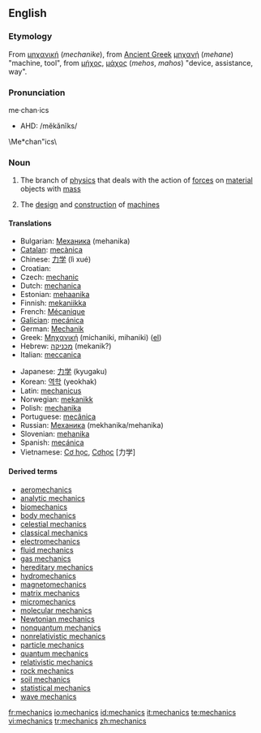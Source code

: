 {{wikipedia}}
==English==

===Etymology===
From {{Gr.}} [[μηχανική]] (''mechanike''), from [[Ancient Greek]] [[μηχανή]] (''mehane'') "machine, tool", from [[μήχος]], [[μάχος]] (''mehos'', ''mahos'') "device, assistance, way".

===Pronunciation===
me·chan·ics
*AHD: /mĕkănĭks/
\Me*chan"ics\

===Noun===
{{en-noun|-}}

# {{physics}} The branch of [[physics]] that deals with the action of [[force]]s on [[material]] objects with [[mass]]
# The [[design]] and [[construction]] of [[machine]]s

====Translations====
{{top}}
*Bulgarian: [[Механика]] (mehanika)
*[[Catalan]]: [[mecànica]] {{f}}
*Chinese: [[力学]] (lì xué)
*Croatian: {{t|hr|mehanika|f}}
*Czech: [[mechanic]]
*Dutch: [[mechanica]]
*Estonian: [[mehaanika]]
*Finnish: [[mekaniikka]]
*French: [[Mécanique]] {{m}}
*[[Galician]]: [[mecánica]]
*German: [[Mechanik]]
*Greek: [[Μηχανική]] {{f}} (michaniki, mihaniki) ([[:el:Μηχανική|el]])
*Hebrew: [[מכניקה]] (mekanik?)
*Italian: [[meccanica]] {{f}}
{{mid}}
*Japanese: [[力学]] (kyugaku)
*Korean: [[역학]] (yeokhak)
*Latin: [[mechanicus]]
*Norwegian: [[mekanikk]]
*Polish: [[mechanika]] {{f}}
*Portuguese: [[mecânica]] {{f}}
*Russian: [[Механика]] (mekhanika/mehanika)
*Slovenian: [[mehanika]] {{f}}
*Spanish: [[mecánica]] {{f}}
*Vietnamese: [[Cơ học]], [[Cơhọc]] [力学]
{{bottom}}

====Derived terms====
*[[aeromechanics]]
*[[analytic mechanics]]
*[[biomechanics]]
*[[body mechanics]]
*[[celestial mechanics]]
*[[classical mechanics]]
*[[electromechanics]]
*[[fluid mechanics]]
*[[gas mechanics]]
*[[hereditary mechanics]]
*[[hydromechanics]]
*[[magnetomechanics]]
*[[matrix mechanics]]
*[[micromechanics]]
*[[molecular mechanics]]
*[[Newtonian mechanics]]
*[[nonquantum mechanics]]
*[[nonrelativistic mechanics]]
*[[particle mechanics]]
*[[quantum mechanics]]
*[[relativistic mechanics]]
*[[rock mechanics]]
*[[soil mechanics]]
*[[statistical mechanics]]
*[[wave mechanics]]

[[fr:mechanics]]
[[io:mechanics]]
[[id:mechanics]]
[[it:mechanics]]
[[te:mechanics]]
[[vi:mechanics]]
[[tr:mechanics]]
[[zh:mechanics]]